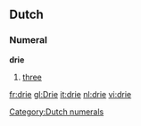 ==Dutch==
===Numeral===
'''drie'''

#[[three]]

[[fr:drie]]
[[gl:Drie]]
[[it:drie]]
[[nl:drie]]
[[vi:drie]]

[[Category:Dutch numerals]]